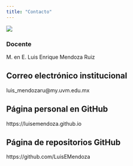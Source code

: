 ```yaml
---
title: "Contacto"
---
```


![](images/UVM_web.jpg)

### Docente

M. en E. Luis Enrique Mendoza Ruiz

## Correo electrónico institucional

luis_mendozaru@my.uvm.edu.mx

## Página personal en GitHub

https://luisemendoza.github.io

## Página de repositorios GitHub

https://github.com/LuisEMendoza
